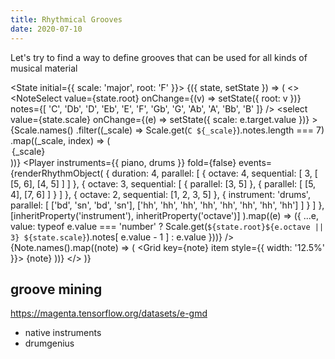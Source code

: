 ```yaml
---
title: Rhythmical Grooves
date: 2020-07-10
---
```



Let's try to find a way to define grooves that can be used for all kinds of musical material

<State initial={{ scale: 'major', root: 'F' }}>
  {({ state, setState }) => (
    <>
      <NoteSelect
        value={state.root}
        onChange={(v) => setState({ root: v })}
        notes={[
          'C',
          'Db',
          'D',
          'Eb',
          'E',
          'F',
          'Gb',
          'G',
          'Ab',
          'A',
          'Bb',
          'B'
        ]}
      />
      <select
        value={state.scale}
        onChange={(e) => setState({ scale: e.target.value })}
      >
        {Scale.names()
          .filter((_scale) => Scale.get(`C ${_scale}`).notes.length === 7)
          .map((_scale, index) => (
            <option key={index}>{_scale}</option>
          ))}
      </select>
      <Player
        instruments={{ piano, drums }}
        fold={false}
        events={renderRhythmObject(
          {
            duration: 4,
            parallel: [
              {
                octave: 4,
                sequential: [
                  3,
                  [
                    [5, 6],
                    [4, 5]
                  ]
                ]
              },
              {
                octave: 3,
                sequential: [
                  { parallel: [3, 5] },
                  {
                    parallel: [
                      [5, 4],
                      [7, 6]
                    ]
                  }
                ]
              },
              { octave: 2, sequential: [1, 2, 3, 5] },
              {
                instrument: 'drums',
                parallel: [
                  ['bd', 'sn', 'bd', 'sn'],
                  ['hh', 'hh', 'hh', 'hh', 'hh', 'hh', 'hh', 'hh']
                ]
              }
            ]
          },
          [inheritProperty('instrument'), inheritProperty('octave')]
        ).map((e) => ({
          ...e,
          value:
            typeof e.value === 'number'
              ? Scale.get(`${state.root}${e.octave || 3} ${state.scale}`).notes[
                  e.value - 1
                ]
              : e.value
        }))}
      />
      <Grid container>
        {Note.names().map((note) => (
          <Grid key={note} item style={{ width: '12.5%' }}>
            {note}
          </Grid>
        ))}
      </Grid>
    </>
  )}
</State>

## groove mining

https://magenta.tensorflow.org/datasets/e-gmd

- native instruments
- drumgenius
